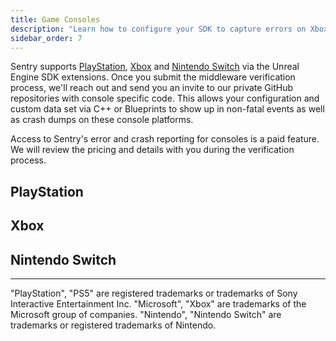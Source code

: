 ```yaml
---
title: Game Consoles
description: "Learn how to configure your SDK to capture errors on Xbox, PlayStation and Nintendo Switch."
sidebar_order: 7
---
```


Sentry supports [PlayStation](/platforms/playstation/), [Xbox](/platforms/xbox/) and [Nintendo Switch](/platforms/nintendo-switch/) via the Unreal Engine SDK extensions. Once you submit the middleware verification process, we'll reach out and send you an invite to our private GitHub repositories with console specific code.
This allows your configuration and custom data set via C++ or Blueprints to show up in non-fatal events as well as crash dumps on these console platforms.

<Alert>
Access to Sentry's error and crash reporting for consoles is a paid feature. We will review the pricing and details with you during the verification process.
</Alert>


## PlayStation

<Include name="console-intro/playstation" />

## Xbox

<Include name="console-intro/xbox" />

## Nintendo Switch

<Include name="console-intro/nintendo-switch" />

----

"PlayStation", "PS5" are registered trademarks or trademarks of Sony Interactive Entertainment Inc.
"Microsoft", "Xbox" are trademarks of the Microsoft group of companies.
"Nintendo", "Nintendo Switch" are trademarks or registered trademarks of Nintendo.
